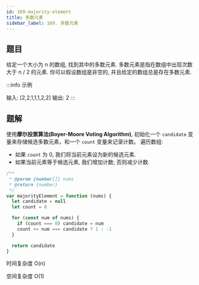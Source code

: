 ```yaml
---
id: 169-majority-element
title: 多数元素
sidebar_label: 169. 多数元素
---
```


## 题目

给定一个大小为 n 的数组, 找到其中的多数元素. 多数元素是指在数组中出现次数 大于 n / 2 的元素. 你可以假设数组是非空的, 并且给定的数组总是存在多数元素.

:::info 示例

输入: [2,2,1,1,1,2,2]
输出: 2
:::

## 题解

使用**摩尔投票算法(Boyer-Moore Voting Algorithm)**, 初始化一个 `candidate` 变量来存储候选多数元素，和一个 `count` 变量来记录计数。
遍历数组:

- 如果 `count` 为 0, 我们将当前元素设为新的候选元素.
- 如果当前元素等于候选元素, 我们增加计数; 否则减少计数.

```ts
/**
 * @param {number[]} nums
 * @return {number}
 */
var majorityElement = function (nums) {
  let candidate = null
  let count = 0

  for (const num of nums) {
    if (count === 0) candidate = num
    count += num === candidate ? 1 : -1
  }

  return candidate
}
```

时间复杂度 O(n)

空间复杂度 O(1)
